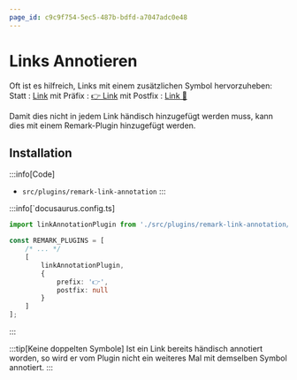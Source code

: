 ```yaml
---
page_id: c9c9f754-5ec5-487b-bdfd-a7047adc0e48
---
```


# Links Annotieren

Oft ist es hilfreich, Links mit einem zusätzlichen Symbol hervorzuheben:
Statt
: [Link](#)
mit Präfix
: [👉 Link](#)
mit Postfix
: [Link 🔗](#)

Damit dies nicht in jedem Link händisch hinzugefügt werden muss, kann dies mit einem Remark-Plugin hinzugefügt werden.


## Installation

:::info[Code]
- `src/plugins/remark-link-annotation`
:::

:::info[`docusaurus.config.ts]

```ts {1,8,11,14}
import linkAnnotationPlugin from './src/plugins/remark-link-annotation/plugin';

const REMARK_PLUGINS = [
    /* ... */
    [
        linkAnnotationPlugin,
        {
            prefix: '👉',
            postfix: null
        }
    ]
];
```
:::

:::tip[Keine doppelten Symbole]
Ist ein Link bereits händisch annotiert worden, so wird er vom Plugin nicht ein weiteres Mal mit demselben Symbol annotiert.
:::